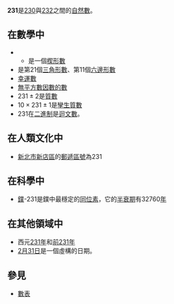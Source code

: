 {{Unreferenced|time=2020-12-02T17:07:37+00:00}}
{{noteTA|G1=Math}}
{{整数
| 质因数分解 =<math>3 \times 7 \times 11</math> 
| 正因數 = 
| 罗马数字 = CCXXXI
}}
'''231'''是[[230|230]]與[[232|232]]之間的[[自然數|自然數]]。

== 在數學中 ==
{{數字性質|use math=yes}}
**是一個[[楔形數|楔形數]]
*是第21個[[三角形數|三角形數]]、第11個[[六邊形數|六邊形數]]
*[[幸運數|幸運數]]
*[[無平方數因數的數|無平方數因數的數]]
*<math>231 \pm 2</math>是[[質數|質數]]
*<math>10 \times 231 \pm 1</math>是[[孿生質數|孿生質數]]
*231在[[二進制|二進制]]是[[迴文數|迴文數]]。

== 在人類文化中 ==
*[[新北市|新北市]][[新店區|新店區]]的[[郵遞區號|郵遞區號]]為231

== 在科學中 ==
*[[鏷|鏷]]-231是鏷中最穩定的[[同位素|同位素]]，它的[[半衰期|半衰期]]有32760[[年|年]]

== 在其他領域中 ==
*西元[[231年|231年]]和[[前231年|前231年]]
*[[2月31日|2月31日]]是一個虛構的日期。

== 參見 ==
*[[數表|數表]]